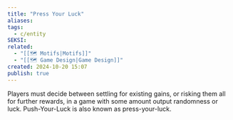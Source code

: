 ```yaml
---
title: "Press Your Luck"
aliases: 
tags:
  - c/entity
SEKSI: 
related:
  - "[[🗺️ Motifs|Motifs]]"
  - "[[🗺️ Game Design|Game Design]]"
created: 2024-10-20 15:07
publish: true
---
```




Players must decide between settling for existing gains, or risking them all for further rewards, in a game with some amount output randomness or luck. Push-Your-Luck is also known as press-your-luck.
